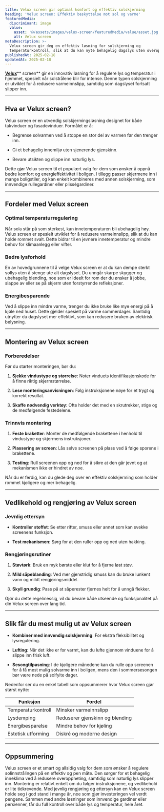 ```yaml
---
title: Velux screen gir optimal komfort og effektiv solskjerming
heading: 'Velux screen: Effektiv beskyttelse mot sol og varme'
featuredMedia:
  discriminant: image
  value:
    asset: '@/assets/images/velux-screen/featuredMedia/value/asset.jpg'
    alt: Velux screen
metaDescription: >-
  Velux screen gir deg en effektiv løsning for solskjerming og
  temperaturkontroll, slik at du kan nyte behagelig dagslys uten overoppheting.
publishedAt: 2025-02-18
updatedAt: 2025-02-18
---
```

[**Velux**](https://www.glass.no/velux)** screen** gir en innovativ løsning for å regulere lys og temperatur i hjemmet, spesielt når solstrålene blir for intense. Denne typen solskjerming er utviklet for å redusere varmeinnslipp, samtidig som dagslyset fortsatt slipper inn.&#x20;

---

## Hva er Velux screen?

Velux screen er en utvendig solskjermingsløsning designet for både takvinduer og fasadevinduer. Formålet er å:

* Begrense solvarmen ved å stoppe en stor del av varmen før den trenger inn.

* Gi et behagelig innemiljø uten sjenerende gjenskinn.

* Bevare utsikten og slippe inn naturlig lys.

Dette gjør Velux screen til et populært valg for dem som ønsker å oppnå bedre komfort og energieffektivitet i boligen. I tillegg passer skjermene inn i mange boligstiler, og kan enkelt kombineres med annen solskjerming, som innvendige rullegardiner eller plisségardiner.

---

## Fordeler med Velux screen

### Optimal temperaturregulering

Når sola står på som sterkest, kan innetemperaturen bli ubehagelig høy. Velux screen er spesielt utviklet for å redusere varmeinnslipp, slik at du kan holde rommet svalt. Dette bidrar til en jevnere innetemperatur og mindre behov for klimaanlegg eller vifter.

### Bedre lysforhold

En av hovedgrunnene til å velge Velux screen er at du kan dempe sterkt sollys uten å stenge ute alt dagslyset. Du unngår skarpe skygger og ubehagelig blending, noe som er ideelt for rom der du ønsker å jobbe, slappe av eller se på skjerm uten forstyrrende refleksjoner.

### Energibesparende

Ved å slippe inn mindre varme, trenger du ikke bruke like mye energi på å kjøle ned huset. Dette gjelder spesielt på varme sommerdager. Samtidig utnytter du dagslyset mer effektivt, som kan redusere bruken av elektrisk belysning.

---

## Montering av Velux screen

### Forberedelser

Før du starter monteringen, bør du:

1. **Sjekke vindustype og størrelse**: Noter vinduets identifikasjonskode for å finne riktig skjermstørrelse.

2. **Lese monteringsanvisningen**: Følg instruksjonene nøye for et trygt og korrekt resultat.

3. **Skaffe nødvendig verktøy**: Ofte holder det med en skrutrekker, stige og de medfølgende festedelene.

### Trinnvis montering

1. **Feste braketter**: Monter de medfølgende brakettene i henhold til vindustype og skjermens instruksjoner.

2. **Plassering av screen**: Lås selve screenen på plass ved å følge sporene i brakettene.

3. **Testing**: Rull screenen opp og ned for å sikre at den går jevnt og at mekanismen ikke er hindret av noe.

Når du er ferdig, kan du glede deg over en effektiv solskjerming som holder rommet kjøligere og mer behagelig.

---

## Vedlikehold og rengjøring av Velux screen

### Jevnlig ettersyn

* **Kontroller stoffet**: Se etter rifter, smuss eller annet som kan svekke screenens funksjon.

* **Test mekanismen**: Sørg for at den ruller opp og ned uten hakking.

### Rengjøringsrutiner

1. **Støvtørk**: Bruk en myk børste eller klut for å fjerne løst støv.

2. **Mild såpeblanding**: Ved mer gjenstridig smuss kan du bruke lunkent vann og mildt rengjøringsmiddel.

3. **Skyll grundig**: Pass på at såperester fjernes helt for å unngå flekker.

Gjør du dette regelmessig, vil du bevare både utseende og funksjonalitet på din Velux screen over lang tid.

---

## Slik får du mest mulig ut av Velux screen

* **Kombiner med innvendig solskjerming**: For ekstra fleksibilitet og lysregulering.

* **Lufting**: Når det ikke er for varmt, kan du lufte gjennom vinduene for å slippe inn frisk luft.

* **Sesongtilpasning**: I de kjøligere månedene kan du rulle opp screenen for å få mest mulig solvarme inn i boligen, mens den i sommersesongen bør være nede på solfylte dager.

Nedenfor ser du en enkel tabell som oppsummerer hvor Velux screen gjør størst nytte:

| **Funksjon**       | **Fordel**                      |
| ------------------ | ------------------------------- |
| Temperaturkontroll | Minsker varmeinnslipp           |
| Lysdemping         | Reduserer gjenskinn og blending |
| Energibesparelse   | Mindre behov for kjøling        |
| Estetisk utforming | Diskré og moderne design        |

---

## Oppsummering

Velux screen er et smart og allsidig valg for dem som ønsker å regulere solinnstrålingen på en effektiv og pen måte. Den sørger for et behagelig inneklima ved å redusere overoppheting, samtidig som naturlig lys slipper inn. Montering er relativt enkelt om du følger instruksjonene, og vedlikehold er lite tidkrevende. Med jevnlig rengjøring og ettersyn kan en Velux screen holde seg i god stand i mange år, noe som gjør investeringen vel verdt pengene. Sammen med andre løsninger som innvendige gardiner eller persienner, får du full kontroll over både lys og temperatur, hele året.
